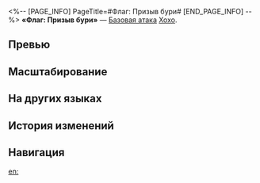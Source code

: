 <%-- [PAGE_INFO]
PageTitle=#Флаг: Призыв бури#
[END_PAGE_INFO] --%>
{{Навык Инфобокс
|Название         = Флаг: Призыв бури
|Изображение      = Навык Флаг: Призыв бури.png
|Персонаж         = Хохо
|Тип              = Базовая атака
|Тэг              = Одиночная атака
|УронСтойк        = 10
|ЭнергияГен       = 20
|Энергия          = 
|Длительность     = 
|Описание         = Наносит выбранному противнику ветряной урон, равный {{Цвет|Выделенный|25%—55%}} от макс. НР Хохо.
|Свойство1        = 
|Масштабирование1 = 
}}
'''«Флаг: Призыв бури»''' — [[Базовая атака]] [[Хохо]].

==Превью==
{{Превью
|Файл = Флаг: Призыв бури Превью
}}

==Масштабирование==
{{Масштабирование навыка|тип=Базовая атака
|25%;30%;35%;40%;45%;50%;55%;60%;65%;70%
}}

==На других языках==
{{На других языках
|en   = Banner: Stormcaller
|zhs  = 令旗•征风召雨
|zht  = 令旗•征風召雨
|ja   = {{Rubi|令旗|れいき}}・{{Rubi|風雨招来|ふううしょうらい}}
|ko   = 깃발•풍우 소환
|es   = Estandarte: Llamatormentas
|fr   = Bannière de tempête
|ru   = Флаг: Призыв бури
|th   = Banner: Stormcaller
|vi   = Cờ Lệnh - Hô Mưa Gọi Gió
|de   = Banner: Durch Wind und Regen
|id   = Banner: Stormcaller
|pt   = Estandarte: Invoca-Tempestades
}}

==История изменений==
{{История изменений|3.5}}

==Навигация==
{{Навык Навбокс|Хохо}}

[[en:]]